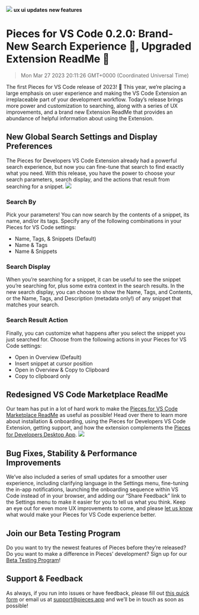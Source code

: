 ![](https://uploads-ssl.webflow.com/6143afec68f555387049efb3/63cec66fc0aca3126e05ff11_VSCode0_1_15_66917d24e84296e7add4abb9e55a0fd5_2000.jpeg)
**ux ui updates** **new features**
# Pieces for VS Code 0.2.0: Brand-New Search Experience 🔎, Upgraded Extension ReadMe 📖
> Mon Mar 27 2023 20:11:26 GMT+0000 (Coordinated Universal Time)

The first Pieces for VS Code release of 2023! 🎉 This year, we’re placing a large emphasis on user experience and making the VS Code Extension an irreplaceable part of your development workflow. Today’s release brings more power and customization to searching, along with a series of UX improvements, and a brand new Extension ReadMe that provides an abundance of helpful information about using the Extension.

## New Global Search Settings and Display Preferences
The Pieces for Developers VS Code Extension already had a powerful search experience, but now you can fine-tune that search to find exactly what you need. With this release, you have the power to choose your search parameters, search display, and the actions that result from searching for a snippet.
![](https://uploads-ssl.webflow.com/6143afec68f555387049efb3/63cec670c0aca3e2d405ff7c_newsearch-small_cb92c29d957054ba040b38b92e632a44.gif)

### Search By
Pick your parameters! You can now search by the contents of a snippet, its name, and/or its tags. Specify any of the following combinations in your Pieces for VS Code settings:
- Name, Tags, & Snippets (Default)
- Name & Tags
- Name & Snippets

### Search Display
When you’re searching for a snippet, it can be useful to see the snippet you’re searching for, plus some extra context in the search results. In the new search display, you can choose to show the Name, Tags, and Contents, or the Name, Tags, and Description (metadata only!) of any snippet that matches your search.

### Search Result Action
Finally, you can customize what happens after you select the snippet you just searched for. Choose from the following actions in your Pieces for VS Code settings:
- Open in Overview (Default)
- Insert snippet at cursor position
- Open in Overview & Copy to Clipboard
- Copy to clipboard only

## Redesigned VS Code Marketplace ReadMe
Our team has put in a lot of hard work to make the <a href="https://marketplace.visualstudio.com/items?itemName=MeshIntelligentTechnologiesInc.pieces-vscode" target="_blank" rel="noopener noreferrer">Pieces for VS Code Marketplace ReadMe</a> as useful as possible! Head over there to learn more about installation & onboarding, using the Pieces for Developers VS Code Extension, getting support, and how the extension complements the <a href="https://code.pieces.app/install" target="_blank" rel="noopener noreferrer">Pieces for Developers Desktop App</a>.
![](https://uploads-ssl.webflow.com/6143afec68f555387049efb3/63cec670c0aca396b805ff40_vsc_readme_screenshot_fd3229eced98c97a2f94655d33094b60_800.jpeg)

## Bug Fixes, Stability & Performance Improvements
We’ve also included a series of small updates for a smoother user experience, including clarifying language in the Settings menu, fine-tuning the in-app notifications, launching the onboarding sequence within VS Code instead of in your browser, and adding our “Share Feedback” link to the Settings menu to make it easier for you to tell us what you think.
Keep an eye out for even more UX improvements to come, and please <a href="https://getpieces.typeform.com/to/mCjBSIjF" target="_blank" rel="noopener noreferrer">let us know</a> what would make your Pieces for VS Code experience better.

## Join our Beta Testing Program
Do you want to try the newest features of Pieces before they’re released? Do you want to make a difference in Pieces’ development? Sign up for our <a href="https://getpieces.typeform.com/to/XGGlUqEI" target="_blank" rel="noopener noreferrer">Beta Testing Program</a>!

## Support & Feedback
As always, if you run into issues or have feedback, please fill out <a href="https://getpieces.typeform.com/to/mCjBSIjF" target="_blank" rel="noopener noreferrer">this quick form</a> or email us at <a href="mailto:support@pieces.app" target="_blank" rel="noopener noreferrer">support@pieces.app</a> and we’ll be in touch as soon as possible!
